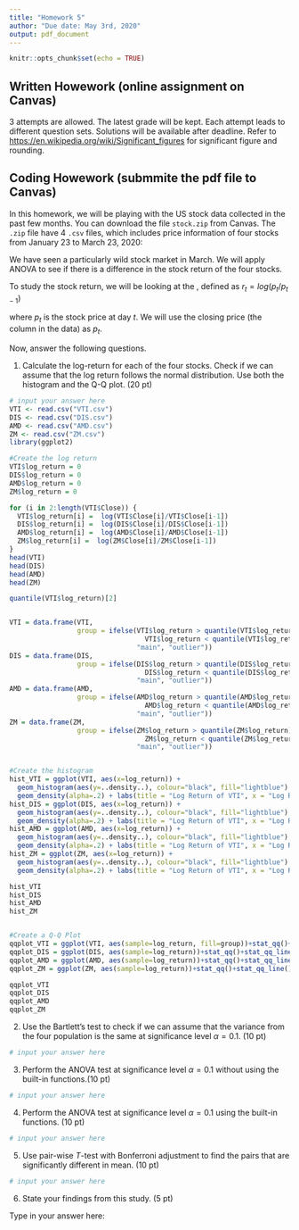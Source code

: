 ---
title: "Homework 5"
author: "Due date: May 3rd, 2020"
output: pdf_document
---

```{r setup, include=FALSE}
knitr::opts_chunk$set(echo = TRUE)
```


## Written Howework (online assignment on Canvas)
3 attempts are allowed. The latest grade will be kept. Each attempt leads to different question sets. Solutions will be available after deadline. Refer to  [https://en.wikipedia.org/wiki/Significant_figures](https://en.wikipedia.org/wiki/Significant_figures) for significant figure and rounding. 

## Coding Howework (submmite the pdf file to Canvas)

In this homework, we will be playing with the US stock data collected in the past few months. You can download the file ``stock.zip`` from Canvas. The ``.zip`` file have 4 ``.csv`` files, which includes price information of four stocks from January 23 to March 23, 2020:

\begin{enumerate}
\item \verb+VTI+ seeks to track the performance of the CRSP US Total Market Index. See (https://investor.vanguard.com/etf/profile/VTI).
\item \verb+DIS+ : The Walt Disney Company, commonly known as Disney, see (https://thewaltdisneycompany.com/).
\item \verb+AMD+ : Advanced Micro Devices, Inc. is a semiconductor company that developed the Ryzen CPUs and the Radeon graphic cards, see (https://www.amd.com/).
\item \verb+ZM+ : Zoom Video Communications, Inc. is an communications technology company, which provided the software for our online lectures and meetings, see (https://zoom.us/).
\end{enumerate}
We have seen a particularly wild stock market in March. We will apply ANOVA to see if there is a difference in the stock return of the four stocks.

To study the stock return, we will be looking at the \textbf{log return}, defined as 
													$r_t = log(p_t/p_{t-1})$

where $p_t$ is the stock price at day $t$.  We will use the closing price (the \verb+close+ column in the data) as $p_t$. 



Now, answer the following questions.

1. Calculate the log-return for each of the four stocks. Check if we can assume that the log return follows the normal distribution.  Use both the histogram and the Q-Q plot. (20 pt)
```{r q1}
# input your answer here
VTI <- read.csv("VTI.csv")
DIS <- read.csv("DIS.csv")
AMD <- read.csv("AMD.csv")
ZM <- read.csv("ZM.csv")
library(ggplot2)

#Create the log return
VTI$log_return = 0
DIS$log_return = 0
AMD$log_return = 0
ZM$log_return = 0

for (i in 2:length(VTI$Close)) {
  VTI$log_return[i] =  log(VTI$Close[i]/VTI$Close[i-1])
  DIS$log_return[i] =  log(DIS$Close[i]/DIS$Close[i-1])
  AMD$log_return[i] =  log(AMD$Close[i]/AMD$Close[i-1])
  ZM$log_return[i] =  log(ZM$Close[i]/ZM$Close[i-1])
}
head(VTI)
head(DIS)
head(AMD)
head(ZM)

quantile(VTI$log_return)[2]


VTI = data.frame(VTI,
                 group = ifelse(VTI$log_return > quantile(VTI$log_return)[2] - 1.5*IQR(VTI$log_return) &
                                  VTI$log_return < quantile(VTI$log_return)[4] + 1.5*IQR(VTI$log_return), 
                                "main", "outlier"))
DIS = data.frame(DIS,
                 group = ifelse(DIS$log_return > quantile(DIS$log_return)[2] - 1.5*IQR(DIS$log_return) &
                                  DIS$log_return < quantile(DIS$log_return)[4] + 1.5*IQR(DIS$log_return), 
                                "main", "outlier"))
AMD = data.frame(AMD,
                 group = ifelse(AMD$log_return > quantile(AMD$log_return)[2] - 1.5*IQR(AMD$log_return) &
                                  AMD$log_return < quantile(AMD$log_return)[4] + 1.5*IQR(AMD$log_return), 
                                "main", "outlier"))
ZM = data.frame(ZM,
                 group = ifelse(ZM$log_return > quantile(ZM$log_return)[2] - 1.5*IQR(ZM$log_return) &
                                  ZM$log_return < quantile(ZM$log_return)[4] + 1.5*IQR(ZM$log_return), 
                                "main", "outlier"))


#Create the histogram
hist_VTI = ggplot(VTI, aes(x=log_return)) +
  geom_histogram(aes(y=..density..), colour="black", fill="lightblue") +
  geom_density(alpha=.2) + labs(title = "Log Return of VTI", x = "Log Return")
hist_DIS = ggplot(DIS, aes(x=log_return)) +
  geom_histogram(aes(y=..density..), colour="black", fill="lightblue") +
  geom_density(alpha=.2) + labs(title = "Log Return of VTI", x = "Log Return")
hist_AMD = ggplot(AMD, aes(x=log_return)) +
  geom_histogram(aes(y=..density..), colour="black", fill="lightblue") +
  geom_density(alpha=.2) + labs(title = "Log Return of VTI", x = "Log Return")
hist_ZM = ggplot(ZM, aes(x=log_return)) +
  geom_histogram(aes(y=..density..), colour="black", fill="lightblue") +
  geom_density(alpha=.2) + labs(title = "Log Return of VTI", x = "Log Return")

hist_VTI
hist_DIS
hist_AMD
hist_ZM


#Create a Q-Q Plot
qqplot_VTI = ggplot(VTI, aes(sample=log_return, fill=group))+stat_qq()+stat_qq_line()
qqplot_DIS = ggplot(DIS, aes(sample=log_return))+stat_qq()+stat_qq_line()
qqplot_AMD = ggplot(AMD, aes(sample=log_return))+stat_qq()+stat_qq_line()
qqplot_ZM = ggplot(ZM, aes(sample=log_return))+stat_qq()+stat_qq_line()

qqplot_VTI
qqplot_DIS
qqplot_AMD
qqplot_ZM


```

2. Use the Bartlett's test to check if we can assume that the variance from the four population is the same at significance level $\alpha = 0.1$. (10 pt)

```{r q2}
# input your answer here

```

3. Perform the ANOVA test at significance level $\alpha = 0.1$ without using the built-in functions.(10 pt)

```{r q3}
# input your answer here
```
4. Perform the ANOVA test at significance level $\alpha = 0.1$ using the built-in functions. (10 pt)

```{r q4}
# input your answer here
```
5. Use pair-wise $T$-test with Bonferroni adjustment to find the pairs that are significantly different in mean. (10 pt)

```{r q5}
# input your answer here
```
6. State your findings from this study. (5 pt)

Type in your answer here:




